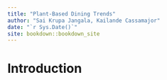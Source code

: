 ```yaml
--- 
title: "Plant-Based Dining Trends"
author: "Sai Krupa Jangala, Kailande Cassamajor"
date: "`r Sys.Date()`"
site: bookdown::bookdown_site
---
```


# Introduction

